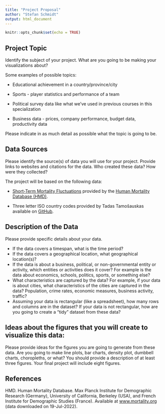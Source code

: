 ```yaml
---
title: "Project Proposal"
author: "Stefan Schmidt"
output: html_document
---
```


```r
knitr::opts_chunk$set(echo = TRUE)
```

## Project Topic

Identify the subject of your project. What are you going to be making your
visualizations about?

Some examples of possible topics:

* Educational achievement in a country/province/city

* Sports - player statistics and performance of a team

* Political survey data like what we've used in previous courses in this
  specialization
  
* Business data - prices, company performance, budget data, productivity data

Please indicate in as much detail as possible what the topic is going to be.

## Data Sources

Please identify the source(s) of data you will use for your project. Provide
links to websites and citations for the data. Who created these data? How were
they collected?

The project will be based on the following data:

* [Short-Term Mortality Fluctuations](https://www.mortality.org/Data/STMF)
  provided by the
  [Human Mortality Database (HMD)](https://www.mortality.org).
  
* Three letter ISO country codes provided by Tadas Tamošauskas available on
  [GitHub](https://gist.github.com/tadast/8827699).


## Description of the Data

Please provide specific details about your data.
 
* If the data covers a timespan, what is the time period?
* If the data covers a geographical location, what geographical location(s)?
* If the data is about a business, political, or non-governmental entity or
  activity, which entities or activities does it cover? For example is the data
  about economics, schools, politics, sports, or something else?
* What characteristics are captured by the data? For example, if your data is
  about cities, what characteristics of the cities are captured in the data?
  Population, crime rates, economic measures, business activity, traffic?
* Assuming your data is rectangular (like a spreadsheet), how many rows and
  columns are in the dataset? If your data is not rectangular, how are you going
  to create a "tidy" dataset from these data?


## Ideas about the figures that you will create to visualize this data:

Please provide ideas for the figures you are going to generate from these data.
Are you going to make line plots, bar charts, density plot, dumbbell charts,
choropleths, or what? You should provide a description of at least three
figures. Your final project will include eight figures.



## References 

HMD. Human Mortality Database. Max Planck Institute for Demographic Research
(Germany), University of California, Berkeley (USA), and French Institute for
Demographic Studies (France). Available at
[www.mortality.org](https://www.mortality.org) (data downloaded on 19-Jul-2022).

